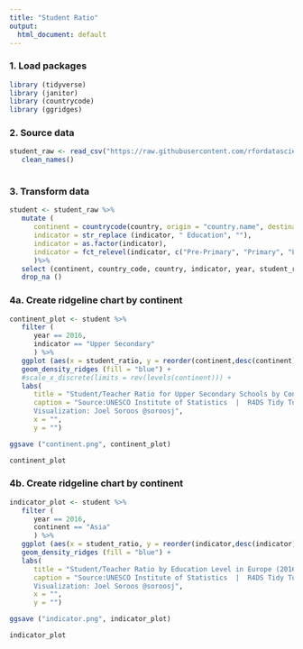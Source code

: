 ```yaml
---
title: "Student Ratio"
output:
  html_document: default
---
```


### 1. Load packages
```r

library (tidyverse)
library (janitor)
library (countrycode)
library (ggridges)

```

### 2. Source data
```r

student_raw <- read_csv("https://raw.githubusercontent.com/rfordatascience/tidytuesday/master/data/2019/2019-05-07/student_teacher_ratio.csv")%>%
   clean_names()
   
```

### 3. Transform data
```r

student <- student_raw %>%
   mutate (
      continent = countrycode(country, origin = "country.name", destination = "continent"),
      indicator = str_replace (indicator, " Education", ""),
      indicator = as.factor(indicator),
      indicator = fct_relevel(indicator, c("Pre-Primary", "Primary", "Lower Secondary", "Secondary", "Upper Secondary", "Post-Secondary Non-Tertiary", "Tertiary"))
      )%>%
   select (continent, country_code, country, indicator, year, student_ratio) %>%
   drop_na ()

```


### 4a. Create ridgeline chart by continent
```r

continent_plot <- student %>%
   filter (
      year == 2016,
      indicator == "Upper Secondary"
      ) %>%
   ggplot (aes(x = student_ratio, y = reorder(continent,desc(continent)), group = continent)) +
   geom_density_ridges (fill = "blue") +
   #scale_x_discrete(limits = rev(levels(continent))) +
   labs(
      title = "Student/Teacher Ratio for Upper Secondary Schools by Continent (2016)",
      caption = "Source:UNESCO Institute of Statistics  |  R4DS Tidy Tuesday
      Visualization: Joel Soroos @soroosj",
      x = "",
      y = "") 

ggsave ("continent.png", continent_plot)

continent_plot

```


### 4b. Create ridgeline chart by continent
```r

indicator_plot <- student %>%
   filter (
      year == 2016,
      continent == "Asia"
      ) %>%
   ggplot (aes(x = student_ratio, y = reorder(indicator,desc(indicator)), group = indicator)) +
   geom_density_ridges (fill = "blue") +
   labs(
      title = "Student/Teacher Ratio by Education Level in Europe (2016)",
      caption = "Source:UNESCO Institute of Statistics  |  R4DS Tidy Tuesday
      Visualization: Joel Soroos @soroosj",
      x = "",
      y = "")

ggsave ("indicator.png", indicator_plot)

indicator_plot

```